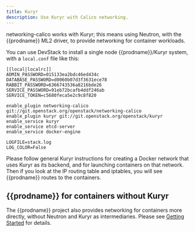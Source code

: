 ```yaml
---
title: Kuryr
description: Use Kuryr with Calico networking.
---
```


networking-calico works with Kuryr; this means using Neutron, with the {{prodname}}
ML2 driver, to provide networking for container workloads.

You can use DevStack to install a single node {{prodname}}/Kuryr system, with a
`local.conf` file like this:

    [[local|localrc]]
    ADMIN_PASSWORD=015133ea2bdc46ed434c
    DATABASE_PASSWORD=d0060b07d3f3631ece78
    RABBIT_PASSWORD=6366743536a8216bde26
    SERVICE_PASSWORD=91eb72bcafb4ddf246ab
    SERVICE_TOKEN=c5680feca5e2c9c8f820

    enable_plugin networking-calico git://git.openstack.org/openstack/networking-calico
    enable_plugin kuryr git://git.openstack.org/openstack/kuryr
    enable_service kuryr
    enable_service etcd-server
    enable_service docker-engine

    LOGFILE=stack.log
    LOG_COLOR=False

Please follow general Kuryr instructions for creating a Docker network that
uses Kuryr as its backend, and for launching containers on that network.  Then
if you look at the IP routing table and iptables, you will see {{prodname}} routes to
the containers.

{{prodname}} for containers without Kuryr
-----------------------------------

The {{prodname}} project also provides networking for containers more directly,
without Neutron and Kuryr as intermediaries.  Please see [Getting
Started](/getting-started) for details.
